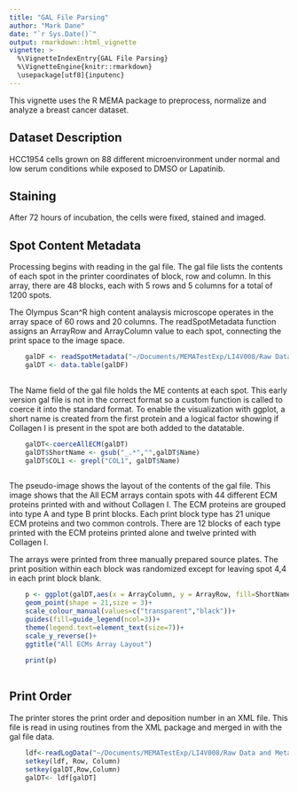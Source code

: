 ```yaml
---
title: "GAL File Parsing"
author: "Mark Dane"
date: "`r Sys.Date()`"
output: rmarkdown::html_vignette
vignette: >
  %\VignetteIndexEntry{GAL File Parsing}
  %\VignetteEngine{knitr::rmarkdown}
  \usepackage[utf8]{inputenc}
---
```

This vignette uses the R MEMA package to preprocess, normalize and analyze a breast cancer dataset. 

## Dataset Description

HCC1954 cells grown on 88 different microenvironment under normal and low serum conditions while exposed to DMSO or Lapatinib.

## Staining

After 72 hours of incubation, the cells were fixed, stained and imaged. 

## Spot Content Metadata

Processing begins with reading in the gal file. The gal file lists the contents of each spot in the printer coordinates of block, row and column. In this array, there are 48 blocks, each with 5 rows and 5 columns for a total of 1200 spots.

The Olympus Scan^R high content analaysis microscope operates in the array space of 60 rows and 20 columns. The readSpotMetadata function assigns an ArrayRow and ArrayColumn value to each spot, connecting the print space to the image space.

```r
    
    galDF <- readSpotMetadata("~/Documents/MEMATestExp/LI4V008/Raw Data and Metadata/20150225_LI4V008_AllECMs.gal")
    galDT <- data.table(galDF)
    
```

The Name field of the gal file holds the ME contents at each spot. This early version gal file is not in the correct format so a custom function is called to coerce it into the standard format. To enable the visualization with ggplot, a short name is created from the first protein and a logical factor showing if Collagen I is present in the spot are both added to the datatable.
    
    
```r
    galDT<-coerceAllECM(galDT)
    galDT$ShortName <- gsub("_.*","",galDT$Name)
    galDT$COL1 <- grepl("COL1", galDT$Name)
    
```
    
The pseudo-image shows the layout of the contents of the gal file. This image shows that the All ECM arrays contain spots with 44 different ECM proteins printed with and without Collagen I. The ECM proteins are grouped into type A and type B print blocks. Each print block type has 21 unique ECM proteins and two common controls. There are 12 blocks of each type printed with the ECM proteins printed alone and twelve printed with Collagen I.
    
The arrays were printed from three manually prepared source plates. The print position within each block was randomized except for leaving spot 4,4 in each print block blank. 
    
```r
    
    p <- ggplot(galDT,aes(x = ArrayColumn, y = ArrayRow, fill=ShortName, colour=COL1))+
    geom_point(shape = 21,size = 3)+
    scale_colour_manual(values=c("transparent","black"))+
    guides(fill=guide_legend(ncol=3))+
    theme(legend.text=element_text(size=7))+
    scale_y_reverse()+
    ggtitle("All ECMs Array Layout")
    
    print(p)
    
```
## Print Order
    
The printer stores the print order and deposition number in an XML file. This file is read in using routines from the XML package and merged in with the gal file data.
    
    
```r
    ldf<-readLogData("~/Documents/MEMATestExp/LI4V008/Raw Data and Metadata/20150224-152101.XML")
    setkey(ldf, Row, Column)
    setkey(galDT,Row,Column)
    galDT<- ldf[galDT]
    
```
    
    
    
